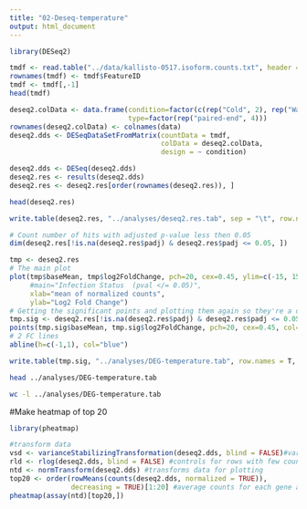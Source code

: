 ```yaml
---
title: "02-Deseq-temperature"
output: html_document
---
```


```r
library(DESeq2)
```



```r
tmdf <- read.table("../data/kallisto-0517.isoform.counts.txt", header = T, sep = "\t")
rownames(tmdf) <- tmdf$FeatureID
tmdf <- tmdf[,-1]
head(tmdf)
```




```r
deseq2.colData <- data.frame(condition=factor(c(rep("Cold", 2), rep("Warm", 2))), 
                             type=factor(rep("paired-end", 4)))
rownames(deseq2.colData) <- colnames(data)
deseq2.dds <- DESeqDataSetFromMatrix(countData = tmdf,
                                     colData = deseq2.colData, 
                                     design = ~ condition)
```




```r
deseq2.dds <- DESeq(deseq2.dds)
deseq2.res <- results(deseq2.dds)
deseq2.res <- deseq2.res[order(rownames(deseq2.res)), ]
```


```r
head(deseq2.res)
```



```r
write.table(deseq2.res, "../analyses/deseq2.res.tab", sep = "\t", row.names = T, quote = FALSE, col.names = TRUE)
```


```r
# Count number of hits with adjusted p-value less then 0.05
dim(deseq2.res[!is.na(deseq2.res$padj) & deseq2.res$padj <= 0.05, ])

```




```r
tmp <- deseq2.res
# The main plot
plot(tmp$baseMean, tmp$log2FoldChange, pch=20, cex=0.45, ylim=c(-15, 15), log="x", col="darkgray",
     #main="Infection Status  (pval </= 0.05)",
     xlab="mean of normalized counts",
     ylab="Log2 Fold Change")
# Getting the significant points and plotting them again so they're a different color
tmp.sig <- deseq2.res[!is.na(deseq2.res$padj) & deseq2.res$padj <= 0.05, ]
points(tmp.sig$baseMean, tmp.sig$log2FoldChange, pch=20, cex=0.45, col="red")
# 2 FC lines
abline(h=c(-1,1), col="blue")
```





```r
write.table(tmp.sig, "../analyses/DEG-temperature.tab", row.names = T, quote = FALSE, sep = '\t')

```


```bash
head ../analyses/DEG-temperature.tab
```

```bash
wc -l ../analyses/DEG-temperature.tab
```

#Make heatmap of top 20 
```r
library(pheatmap)
```

```r
#transform data 
vsd <- varianceStabilizingTransformation(deseq2.dds, blind = FALSE)#variance stabilizing transoformation
rld <- rlog(deseq2.dds, blind = FALSE) #controls for rows with few counts
ntd <- normTransform(deseq2.dds) #transforms data for plotting
top20 <- order(rowMeans(counts(deseq2.dds, normalized = TRUE)),
               decreasing = TRUE)[1:20] #average counts for each gene and select top 20 most abundant genes
pheatmap(assay(ntd)[top20,])
```







